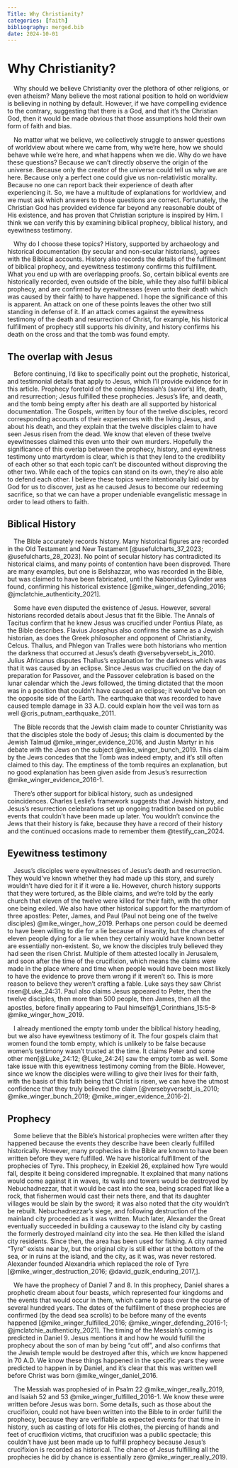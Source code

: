 ```yaml
---
Title: Why Christianity?
categories: [faith]
bibliography: merged.bib
date: 2024-10-01
---
```


# Why Christianity?

&emsp;Why should we believe Christianity over the plethora of other religions, or even atheism? Many believe the most rational position to hold on worldview is believing in nothing by default. However, if we have compelling evidence to the contrary, suggesting that there is a God, and that it's the Christian God, then it would be made obvious that those assumptions hold their own form of faith and bias.

&emsp;No matter what we believe, we collectively struggle to answer questions of worldview about where we came from, why we're here, how we should behave while we're here, and what happens when we die. Why do we have these questions? Because we can't directly observe the origin of the universe. Because only the creator of the universe could tell us why we are here. Because only a perfect one could give us non-relativistic morality. Because no one can report back their experience of death after experiencing it. So, we have a multitude of explanations for worldview, and we must ask which answers to those questions are correct. Fortunately, the Christian God has provided evidence far beyond any reasonable doubt of His existence, and has proven that Christian scripture is inspired by Him. I think we can verify this by examining biblical prophecy, biblical history, and eyewitness testimony.

&emsp;Why do I choose these topics? History, supported by archaeology and historical documentation (by secular and non-secular historians), agrees with the Biblical accounts. History also records the details of the fulfillment of biblical prophecy, and eyewitness testimony confirms this fulfillment. What you end up with are overlapping proofs. So, certain biblical events are historically recorded, even outside of the bible, while they also fulfill biblical prophecy, and are confirmed by eyewitnesses (even unto their death which was caused by their faith) to have happened. I hope the significance of this is apparent. An attack on one of these points leaves the other two still standing in defense of it. If an attack comes against the eyewitness testimony of the death and resurrection of Christ, for example, his historical fulfillment of prophecy still supports his divinity, and history confirms his death on the cross and that the tomb was found empty.

## The overlap with Jesus

&emsp;Before continuing, I'd like to specifically point out the prophetic, historical, and testimonial details that apply to Jesus, which I'll provide evidence for in this article. Prophecy foretold of the coming Messiah's (savior's) life, death, and resurrection; Jesus fulfilled these prophecies. Jesus's life, and death, and the tomb being empty after his death are all supported by historical documentation. The Gospels, written by four of the twelve disciples, record corresponding accounts of their experiences with the living Jesus, and about his death, and they explain that the twelve disciples claim to have seen Jesus risen from the dead. We know that eleven of these twelve eyewitnesses claimed this even unto their own murders. Hopefully the significance of this overlap between the prophecy, history, and eyewitness testimony unto martyrdom is clear, which is that they lend to the credibility of each other so that each topic can't be discounted without disproving the other two. While each of the topics can stand on its own, they're also able to defend each other. I believe these topics were intentionally laid out by God for us to discover, just as he caused Jesus to become our redeeming sacrifice, so that we can have a proper undeniable evangelistic message in order to lead others to faith.

## Biblical History

&emsp;The Bible accurately records history. Many historical figures are recorded in the Old Testament and New Testament [@usefulcharts_37_2023; @usefulcharts_28_2023]. No point of secular history has contradicted its historical claims, and many points of contention have been disproved. There are many examples, but one is Belshazzar, who was recorded in the Bible, but was claimed to have been fabricated, until the Nabonidus Cylinder was found, confirming his historical existence [@mike_winger_defending_2016; @jmclatchie_authenticity_2021].

&emsp;Some have even disputed the existence of Jesus. However, several historians recorded details about Jesus that fit the Bible. The Annals of Tacitus confirm that he knew Jesus was crucified under Pontius Pilate, as the Bible describes. Flavius Josephus also confirms the same as a Jewish historian, as does the Greek philosopher and opponent of Christianity, Celcus. Thallus, and Phlegon van Tralles were both historians who mention the darkness that occurred at Jesus's death @versebyversebt_is_2010. Julius Africanus disputes Thallus's explanation for the darkness which was that it was caused by an eclipse. Since Jesus was crucified on the day of preparation for Passover, and the Passover celebration is based on the lunar calendar which the Jews followed, the timing dictated that the moon was in a position that couldn't have caused an eclipse; it would've been on the opposite side of the Earth. The earthquake that was recorded to have caused temple damage in 33 A.D. could explain how the veil was torn as well @cris_putnam_earthquake_2011.

<!-- That the time of Jesus death (look for verification Mike talks about that the date of his death was historically recorded) was according to the lunar calendar of the passover, a denial that an eclipse was possible. -->

&emsp;The Bible records that the Jewish claim made to counter Christianity was that the disciples stole the body of Jesus; this claim is documented by the Jewish Talmud @mike_winger_evidence_2016, and Justin Martyr in his debate with the Jews on the subject @mike_winger_bunch_2019. This claim by the Jews concedes that the Tomb was indeed empty, and it's still often claimed to this day. The emptiness of the tomb requires an explanation, but no good explanation has been given aside from Jesus's resurrection @mike_winger_evidence_2016-1.

<!-- https://www.youtube.com/watch?v=Y4cUZkXQaQg
https://www.youtube.com/watch?v=5Xil20H9yPE
https://www.youtube.com/watch?v=A6uWSoxG_Fs -->

&emsp;There's other support for biblical history, such as undesigned coincidences. Charles Leslie's framework suggests that Jewish history, and Jesus's resurrection celebrations set up ongoing tradition based on public events that couldn't have been made up later. You wouldn't convince the Jews that their history is fake, because they have a record of their history and the continued occasions made to remember them @testify_can_2024.

## Eyewitness testimony

&emsp;Jesus's disciples were eyewitnesses of Jesus's death and resurrection. They would've known whether they had made up this story, and surely wouldn't have died for it if it were a lie. However, church history supports that they were tortured, as the Bible claims, and we're told by the early church that eleven of the twelve were killed for their faith, with the other one being exiled. We also have other historical support for the martyrdom of three apostles: Peter, James, and Paul (Paul not being one of the twelve disciples) @mike_winger_how_2019. Perhaps one person could be deemed to have been willing to die for a lie because of insanity, but the chances of eleven people dying for a lie when they certainly would have known better are essentially non-existent. So, we know the disciples truly believed they had seen the risen Christ. Multiple of them attested locally in Jerusalem, and soon after the time of the crucifixion, which means the claims were made in the place where and time when people would have been most likely to have the evidence to prove them wrong if it weren't so. This is more reason to believe they weren't crafting a fable. Luke says they saw Christ risen<r c="lk 24 31">@Luke_24:31</r>. Paul also claims Jesus appeared to Peter, then the twelve disciples, then more than 500 people, then James, then all the apostles, before finally appearing to Paul himself<r c="1 co 15 5 8">@1_Corinthians_15:5-8</r><sup>,</sup> @mike_winger_how_2019.

&emsp;I already mentioned the empty tomb under the biblical history heading, but we also have eyewitness testimony of it. The four gospels claim that women found the tomb empty, which is unlikely to be false because women's testimony wasn't trusted at the time. It claims Peter and some other men<r c="lk 24 12, lk 24 24">[@Luke_24:12; @Luke_24:24]</r> saw the empty tomb as well. Some take issue with this eyewitness testimony coming from the Bible. However, since we know the disciples were willing to give their lives for their faith, with the basis of this faith being that Christ is risen, we can have the utmost confidence that they truly believed the claim [@versebyversebt_is_2010; @mike_winger_bunch_2019; @mike_winger_evidence_2016-2].

## Prophecy

&emsp;Some believe that the Bible's historical prophecies were written after they happened because the events they describe have been clearly fulfilled historically. However, many prophecies in the Bible are known to have been written before they were fulfilled. We have historical fulfillment of the prophecies of Tyre. This prophecy, in Ezekiel 26, explained how Tyre would fall, despite it being considered impregnable. It explained that many nations would come against it in waves, its walls and towers would be destroyed by Nebuchadnezzar, that it would be cast into the sea, being scraped flat like a rock, that fishermen would cast their nets there, and that its daughter villages would be slain by the sword; it was also noted that the city wouldn't be rebuilt. Nebuchadnezzar's siege, and following destruction of the mainland city proceeded as it was written. Much later, Alexander the Great eventually succeeded in building a causeway to the island city by casting the formerly destroyed mainland city into the sea. He then killed the island city residents. Since then, the area has been used for fishing. A city named "Tyre" exists near by, but the original city is still either at the bottom of the sea, or in ruins at the island, and the city, as it was, was never restored. Alexander founded Alexandria which replaced the role of Tyre [@mike_winger_destruction_2016; @david_guzik_enduring_2017,].

<!-- We also have the prophecy of Cyrus. -->

<!-- Prophecy of Daniel - kingdoms of the statue of 4 metals, their fulfillment, Josephus's recognition of this fulfillment. -->
&emsp;We have the prophecy of Daniel 7 and 8. In this prophecy, Daniel shares a prophetic dream about four beasts, which represented four kingdoms and the events that would occur in them, which came to pass over the course of several hundred years. The dates of the fulfillment of these prophecies are confirmed (by the dead sea scrolls) to be before many of the events happened [@mike_winger_fulfilled_2016; @mike_winger_defending_2016-1; @jmclatchie_authenticity_2021]. The timing of the Messiah's coming is predicted in Daniel 9. Jesus mentions it and how he would fulfill the prophecy about the son of man by being "cut off", and also confirms that the Jewish temple would be destroyed after this, which we know happened in 70 A.D. We know these things happened in the specific years they were predicted to happen in by Daniel, and it's clear that this was written well before Christ was born @mike_winger_daniel_2016.

&emsp;The Messiah was prophesied of in Psalm 22 @mike_winger_really_2019, and Isaiah 52 and 53 @mike_winger_fulfilled_2016-1. We know these were written before Jesus was born. Some details, such as those about the crucifixion, could not have been written into the Bible to in order fulfill the prophecy, because they are verifiable as expected events for that time in history, such as casting of lots for His clothes, the piercing of hands and feet of crucifixion victims, that crucifixion was a public spectacle; this couldn't have just been made up to fulfill prophecy because Jesus's crucifixion is recorded as historical. The chance of Jesus fulfilling all the prophecies he did by chance is essentially zero @mike_winger_really_2019.

 <!--Prophecies fulfilled about Israel - that they would separate and rejoin; they rejoined as an official nation in 1948 after how long? -->
